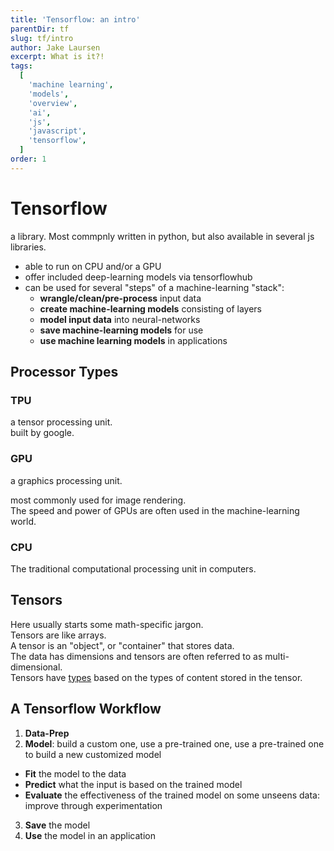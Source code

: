 ```yaml
---
title: 'Tensorflow: an intro'
parentDir: tf
slug: tf/intro
author: Jake Laursen
excerpt: What is it?!
tags:
  [
    'machine learning',
    'models',
    'overview',
    'ai',
    'js',
    'javascript',
    'tensorflow',
  ]
order: 1
---
```


# Tensorflow
a library. Most commpnly written in python, but also available in several js libraries.  
- able to run on CPU and/or a GPU
- offer included deep-learning models via tensorflowhub
- can be used for several "steps" of a machine-learning "stack":
  - **wrangle/clean/pre-process** input data
  - **create machine-learning models** consisting of layers
  - **model input data** into neural-networks
  - **save machine-learning models** for use
  - **use machine learning models** in applications

## Processor Types
### TPU
a tensor processing unit.  
built by google.  

### GPU 
a graphics processing unit.  

most commonly used for image rendering.  
The speed and power of GPUs are often used in the machine-learning world.

### CPU
The traditional computational processing unit in computers.  

## Tensors
Here usually starts some math-specific jargon.  
Tensors are like arrays.  
A tensor is an "object", or "container" that stores data.  
The data has dimensions and tensors are often referred to as multi-dimensional.  
Tensors have [types](https://www.tensorflow.org/api_docs/python/tf/dtypes) based on the types of content stored in the tensor.  

## A Tensorflow Workflow
1. **Data-Prep**
2. **Model**: build a custom one, use a pre-trained one, use a pre-trained one to build a new customized model
  - **Fit** the model to the data
  - **Predict** what the input is based on the trained model
  - **Evaluate** the effectiveness of the trained model on some unseens data: improve through experimentation
3. **Save** the model
4. **Use** the model in an application
